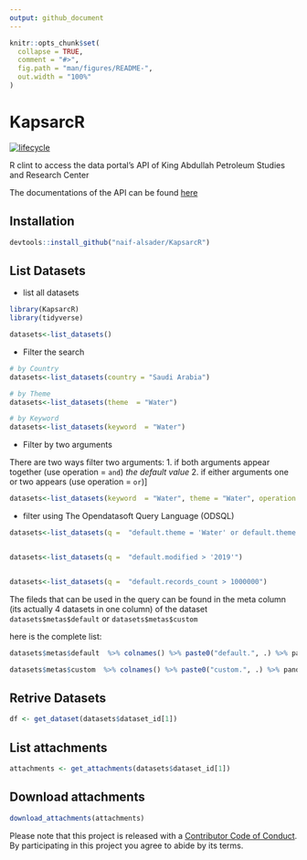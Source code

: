 ```yaml
---
output: github_document
---
```





<!-- README.md is generated from README.Rmd. Please edit that file -->

```r
knitr::opts_chunk$set(
  collapse = TRUE,
  comment = "#>",
  fig.path = "man/figures/README-",
  out.width = "100%"
)
```

# KapsarcR

<!-- badges: start -->
[![lifecycle](https://img.shields.io/badge/lifecycle-experimental-orange.svg)](https://www.tidyverse.org/lifecycle/#experimental)
<!-- badges: end -->

R clint to access the data portal's API of King Abdullah Petroleum Studies and Research Center

The documentations of the API can be found [here](https://datasource.kapsarc.org/api/v2/console#!/)



## Installation


``` r
devtools::install_github("naif-alsader/KapsarcR")
```

## List Datasets


* list all datasets

```r
library(KapsarcR)
library(tidyverse)

datasets<-list_datasets()

```


* Filter the search

```r
# by Country
datasets<-list_datasets(country = "Saudi Arabia")

# by Theme
datasets<-list_datasets(theme  = "Water")

# by Keyword
datasets<-list_datasets(keyword  = "Water")


```


* Filter by two arguments

There are two ways filter two arguments:
1. if both arguments appear together (use operation = `and`) *the default value*
2. if either arguments one or two appears (use operation = `or`)]

```r

datasets<-list_datasets(keyword  = "Water", theme = "Water", operation = "or")

```


* filter using The Opendatasoft Query Language (ODSQL) 


```r
datasets<-list_datasets(q =  "default.theme = 'Water' or default.theme = 'Transportation'")


datasets<-list_datasets(q =  "default.modified > '2019'")


datasets<-list_datasets(q =  "default.records_count > 1000000")
```


The fileds that can be used in the query can be found in the meta column (its actually 4 datasets in one column) of the dataset `datasets$metas$default` or `datasets$metas$custom`

here is the complete list:

```r
datasets$metas$default  %>% colnames() %>% paste0("default.", .) %>% pander::pander()
```

```r
datasets$metas$custom  %>% colnames() %>% paste0("custom.", .) %>% pander::pander()
```


## Retrive Datasets

```r
df <- get_dataset(datasets$dataset_id[1])
```


## List attachments 

```r
attachments <- get_attachments(datasets$dataset_id[1])
```


## Download attachments

```r
download_attachments(attachments)
```




Please note that this project is released with a [Contributor Code of Conduct](CODE_OF_CONDUCT.md).
  By participating in this project you agree to abide by its terms.
